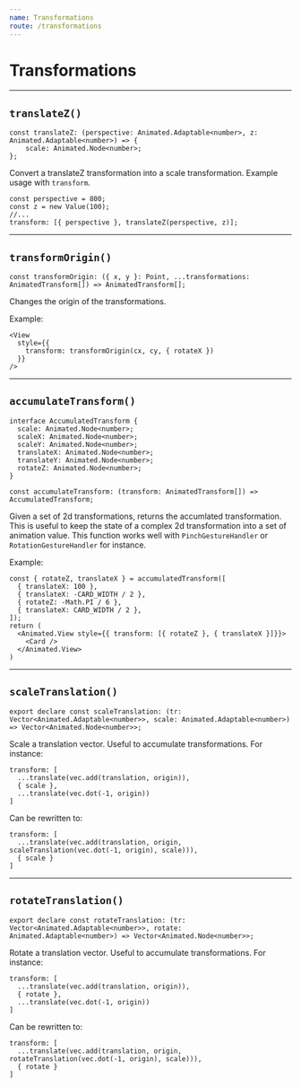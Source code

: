 ```yaml
---
name: Transformations
route: /transformations
---
```


# Transformations

---

## `translateZ()`

```tsx
const translateZ: (perspective: Animated.Adaptable<number>, z: Animated.Adaptable<number>) => {
    scale: Animated.Node<number>;
};
```

Convert a translateZ transformation into a scale transformation.
Example usage with `transform`.

```tsx
const perspective = 800;
const z = new Value(100);
//...
transform: [{ perspective }, translateZ(perspective, z)];
```

---

## `transformOrigin()`

```tsx
const transformOrigin: ({ x, y }: Point, ...transformations: AnimatedTransform[]) => AnimatedTransform[];
```

Changes the origin of the transformations.

Example:

```tsx
<View
  style={{
    transform: transformOrigin(cx, cy, { rotateX })
  }}
/>
```

---

## `accumulateTransform()`

```tsx
interface AccumulatedTransform {
  scale: Animated.Node<number>;
  scaleX: Animated.Node<number>;
  scaleY: Animated.Node<number>;
  translateX: Animated.Node<number>;
  translateY: Animated.Node<number>;
  rotateZ: Animated.Node<number>;
}

const accumulateTransform: (transform: AnimatedTransform[]) => AccumulatedTransform;
```

Given a set of 2d transformations, returns the accumlated transformation.
This is useful to keep the state of a complex 2d transformation into a set of animation value.
This function works well with `PinchGestureHandler` or `RotationGestureHandler` for instance.

Example: 

```tsx
const { rotateZ, translateX } = accumulatedTransform([
  { translateX: 100 },
  { translateX: -CARD_WIDTH / 2 },
  { rotateZ: -Math.PI / 6 },
  { translateX: CARD_WIDTH / 2 },
]);
return (
  <Animated.View style={{ transform: [{ rotateZ }, { translateX }]}}>
    <Card />
  </Animated.View>
)
```

---

## `scaleTranslation()`

```tsx
export declare const scaleTranslation: (tr: Vector<Animated.Adaptable<number>>, scale: Animated.Adaptable<number>) => Vector<Animated.Node<number>>;
```

Scale a translation vector. Useful to accumulate transformations.
For instance:

```tsx
transform: [
  ...translate(vec.add(translation, origin)),
  { scale },
  ...translate(vec.dot(-1, origin))
]
```

Can be rewritten to:

```tsx
transform: [
  ...translate(vec.add(translation, origin, scaleTranslation(vec.dot(-1, origin), scale))),
  { scale }
]
```

---

## `rotateTranslation()`

```tsx
export declare const rotateTranslation: (tr: Vector<Animated.Adaptable<number>>, rotate: Animated.Adaptable<number>) => Vector<Animated.Node<number>>;
```

Rotate a translation vector. Useful to accumulate transformations.
For instance:

```tsx
transform: [
  ...translate(vec.add(translation, origin)),
  { rotate },
  ...translate(vec.dot(-1, origin))
]
```

Can be rewritten to:

```tsx
transform: [
  ...translate(vec.add(translation, origin, rotateTranslation(vec.dot(-1, origin), scale))),
  { rotate }
]
```